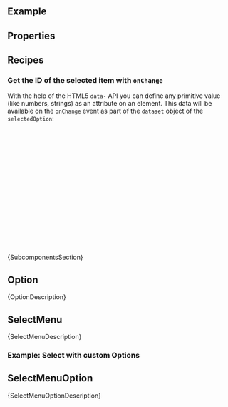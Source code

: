 
<Meta of={ComponentStories} />

<DocsHeader since="0.4.0" />

<br />

## Example

<Canvas of={ComponentStories.Default} />

## Properties

<ControlsWithNote of={ComponentStories.Default} />

<DomRefTable rows={SelectDomRef} />

## Recipes

### Get the ID of the selected item with `onChange`

With the help of the HTML5 `data-` API you can define any primitive value (like numbers, strings)
as an attribute on an element.
This data will be available on the `onChange` event as part of the `dataset` object of the `selectedOption`:

```jsx
const data = [
  { id: 1, text: 'Option 1' },
  { id: 2, text: 'Option 2' }
];

const onChange = (event) => {
  // event.detail.selectedOption is a reference to the selected HTML Element
  // dataset contains all attributes that were passed with the data- prefix.
  console.log(event.detail.selectedOption.dataset.id);
};

<Select onChange={onChange}>
  {data.map((item) => (
    <Option key={item.id} data-id={item.id}>
      {item.text}
    </Option>
  ))}
</Select>;
```

<Markdown>{SubcomponentsSection}</Markdown>

## Option

<ArgTypesWithNote hideHTMLPropsNote exclude={excludePropsForAbstract} of={Option} />

<Markdown>{OptionDescription}</Markdown>

## SelectMenu

<Markdown>{SelectMenuDescription}</Markdown>

<ArgsTableWithNote of={SelectMenu} />

### Example: Select with custom Options

<Canvas of={ComponentStories.WithSelectMenu} />

## SelectMenuOption

<Markdown>{SelectMenuOptionDescription}</Markdown>

<ArgsTableWithNote hideHTMLPropsNote exclude={excludePropsForAbstract} of={SelectMenuOption} />

<Footer />

